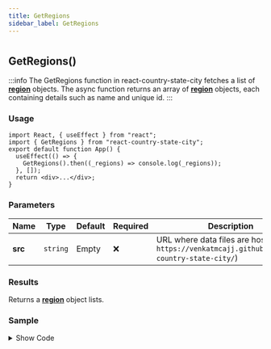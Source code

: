 ```yaml
---
title: GetRegions
sidebar_label: GetRegions
---
```

#
## GetRegions()


:::info
The GetRegions function in react-country-state-city fetches a list of [**region**](/1.1.11/types/region) objects. The async function returns an array of [**region**](/1.1.11/types/region) objects, each containing details such as name and unique id.
:::

### Usage

```tsx
import React, { useEffect } from "react";
import { GetRegions } from "react-country-state-city";
export default function App() {
  useEffect(() => {
    GetRegions().then((_regions) => console.log(_regions));
  }, []);
  return <div>...</div>;
}
```

### Parameters

| Name    | Type     | Default | Required | Description                                                                                       |
| ------- | -------- | ------- | -------- | ------------------------------------------------------------------------------------------------- |
| **src** | `string` | Empty   | ❌       | URL where data files are hosted (e.g., `https://venkatmcajj.github.io/react-country-state-city/`) |

### Results

Returns a [**region**](/1.1.11/types/region) object lists.

### Sample
<details>
  <summary>Show Code</summary>
```tsx
import React, { useState, useEffect } from "react";
import { GetRegions } from "react-country-state-city";

function App() {
  const [region, setRegion] = useState(null);
  const [regionList, setRegionList] = useState([]);
  useEffect(() => {
    GetRegions().then((result) => {
      setRegionList(result);
    });
  }, []);
  return (
    <div
      style={{
        border: "1px solid gray",
        borderRadius: "8px",
        padding: "16px",
        marginTop: "16px",
      }}
    >
      <div style={{ maxWidth: "600px", margin: "auto" }}>
        <h6 style={{ marginTop: 10, marginBottom: 5 }}>Region</h6>
        <select
          onChange={(e) => setRegion(e.target.value)}
          value={region}
          style={{ width: "100%", minHeight: 40 }}
        >
          <option value={""}>-- Select Region --</option>
          {regionList.map((_region) => (
            <option key={_region.id} value={_region.name}>
              {_region.name}
            </option>
          ))}
        </select>
      </div>
    </div>
  );
}

export default App;

```
</details>
<Regionsample />